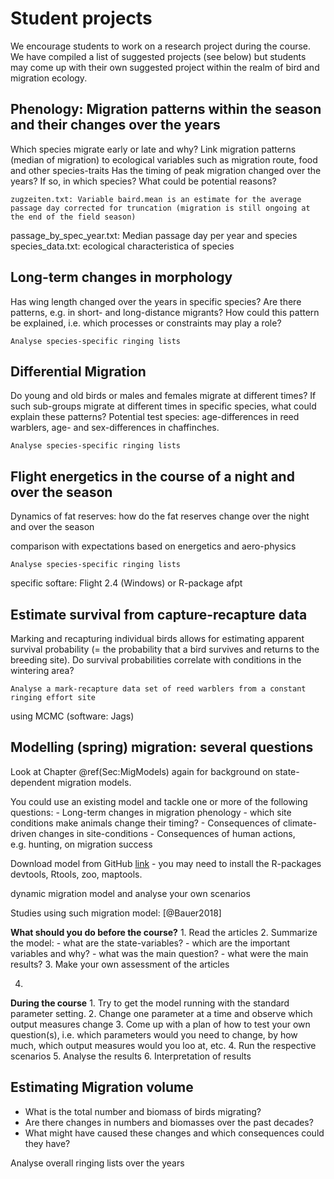 # Student projects

We encourage students to work on a research project during the course. We have compiled a list of suggested projects (see below) but students may come up with their own suggested project within the realm of bird and migration ecology. 



## Phenology: Migration patterns within the season and their changes over the years


Which species migrate early or late and why?
Link migration patterns (median of migration) to ecological variables such as migration route, food and other species-traits
Has the timing of peak migration changed over the years? If so, in which species? What could be potential reasons?

	zugzeiten.txt: Variable baird.mean is an estimate for the average passage day corrected for truncation (migration is still ongoing at the end of the field season) 
passage_by_spec_year.txt: Median passage day per year and species
species_data.txt: ecological characteristica of species


## Long-term changes in morphology

Has wing length changed over the years in specific species? Are there patterns, e.g. in short- and long-distance migrants? How could this pattern be explained, i.e. which processes or constraints may play a role?

	Analyse species-specific ringing lists

## Differential Migration

Do young and old birds or males and females migrate at different times? If such sub-groups migrate at different times in specific species, what could explain these patterns? Potential test species: age-differences in reed warblers, age- and sex-differences in chaffinches. 

	Analyse species-specific ringing lists



## Flight energetics in the course of a night and over the season
Dynamics of fat reserves: how do the fat reserves change over the night and over the season

comparison with expectations based on energetics and aero-physics  

	Analyse species-specific ringing lists 

specific softare:
Flight 2.4 (Windows) 
or R-package afpt

## Estimate survival from capture-recapture data 
Marking and recapturing individual birds allows for estimating apparent survival probability (= the probability that a bird survives and returns to the breeding site). Do survival probabilities correlate with conditions in the wintering area?

	Analyse a mark-recapture data set of reed warblers from a constant ringing effort site 
using MCMC (software: Jags)


## Modelling (spring) migration: several questions

Look at Chapter \@ref(Sec:MigModels) again for background on state-dependent migration models. 

You could use an existing model and tackle one or more of the following questions:
-	Long-term changes in migration phenology - which site conditions make animals change their timing? 
-	Consequences of climate-driven changes in site-conditions
-	Consequences of human actions, e.g. hunting, on migration success

Download model from GitHub [link](https://github.com/slisovski/sdpMig) - you may need to install the R-packages devtools, Rtools, zoo, maptools. 


 dynamic migration model and analyse your own scenarios 

Studies using such migration model:
[@Bauer2018]


**What should you do before the course?**
1. Read the articles
2. Summarize the model: 
  - what are the state-variables?
  - which are the important variables and why?
  - what was the main question?
  - what were the main results?
3. Make your own assessment of the articles


4. 

**During the course**
1. Try to get the model running with the standard parameter setting.
2. Change one parameter at a time and observe which output measures change
3. Come up with a plan of how to test your own question(s), i.e. which parameters would you need to change, by how much, which output measures would you loo at, etc.
4. Run the respective scenarios
5. Analyse the results
6. Interpretation of results





## Estimating Migration volume
-	What is the total number and biomass of birds migrating?
-	Are there changes in numbers and biomasses over the past decades?
-	What might have caused these changes and which consequences could they have?
	
Analyse overall ringing lists over the years
